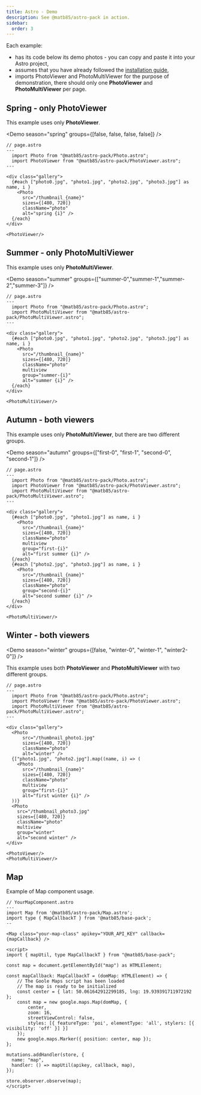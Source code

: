 ```yaml
---
title: Astro - Demo
description: See @matb85/astro-pack in action.
sidebar:
  order: 3
---
```


Each example:

- has its code below its demo photos - you can copy and paste it into your Astro project,
- assumes that you have already followed the [installation guide](/components-pack/astro-pack/introduction/),
- imports PhotoViewer and PhotoMultiViewer for the purpose of demonstration, there should only one **PhotoViewer** and **PhotoMultiViewer** per page.


## Spring - only PhotoViewer

This example uses only **PhotoViewer**.

<Demo season="spring" groups={[false, false, false, false]} />

```astro
// page.astro
---
  import Photo from "@matb85/astro-pack/Photo.astro";
  import PhotoViewer from "@matb85/astro-pack/PhotoViewer.astro";
---

<div class="gallery">
  {#each ["photo0.jpg", "photo1.jpg", "photo2.jpg", "photo3.jpg"] as name, i }
    <Photo
      src="/thumbnail_{name}"
      sizes={[480, 720]}
      className="photo"
      alt="spring {i}" />
  {/each}
</div>

<PhotoViewer/>
```

## Summer - only PhotoMultiViewer

This example uses only **PhotoMultiViewer**.

<Demo season="summer" groups={["summer-0","summer-1","summer-2","summer-3"]} />

```astro
// page.astro
---
  import Photo from "@matb85/astro-pack/Photo.astro";
  import PhotoMultiViewer from "@matb85/astro-pack/PhotoMultiViewer.astro";
---

<div class="gallery">
  {#each ["photo0.jpg", "photo1.jpg", "photo2.jpg", "photo3.jpg"] as name, i }
    <Photo
      src="/thumbnail_{name}"
      sizes={[480, 720]}
      className="photo"
      multiview
      group="summer-{i}"
      alt="summer {i}" />
  {/each}
</div>

<PhotoMultiViewer/>
```

## Autumn - both viewers

This example uses only **PhotoMultiViewer**, but there are two different groups.

<Demo season="autumn" groups={["first-0", "first-1", "second-0", "second-1"]} />

```astro
// page.astro
---
  import Photo from "@matb85/astro-pack/Photo.astro";
  import PhotoViewer from "@matb85/astro-pack/PhotoViewer.astro";
  import PhotoMultiViewer from "@matb85/astro-pack/PhotoMultiViewer.astro";
---

<div class="gallery">
  {#each ["photo0.jpg", "photo1.jpg"] as name, i }
    <Photo
      src="/thumbnail_{name}"
      sizes={[480, 720]}
      className="photo"
      multiview
      group="first-{i}"
      alt="first summer {i}" />
  {/each}
  {#each ["photo2.jpg", "photo3.jpg"] as name, i }
    <Photo
      src="/thumbnail_{name}"
      sizes={[480, 720]}
      className="photo"
      group="second-{i}"
      alt="second summer {i}" />
  {/each}
</div>

<PhotoMultiViewer/>
```

## Winter - both viewers

<Demo season="winter" groups={[false, "winter-0", "winter-1", "winter2-0"]} />

This example uses both  **PhotoViewer** and **PhotoMultiViewer** with two different groups.

```astro
// page.astro
---
  import Photo from "@matb85/astro-pack/Photo.astro";
  import PhotoViewer from "@matb85/astro-pack/PhotoViewer.astro";
  import PhotoMultiViewer from "@matb85/astro-pack/PhotoMultiViewer.astro";
---

<div class="gallery">
  <Photo
      src="/thumbnail_photo1.jpg"
      sizes={[480, 720]}
      className="photo"
      alt="winter" />
  {["photo1.jpg", "photo2.jpg"].map((name, i) => (
    <Photo
      src="/thumbnail_{name}"
      sizes={[480, 720]}
      className="photo"
      multiview
      group="first-{i}"
      alt="first winter {i}" />
  ))}
  <Photo
    src="/thumbnail_photo3.jpg"
    sizes={[480, 720]}
    className="photo"
    multiview
    group="winter"
    alt="second winter" />
</div>

<PhotoViewer/>
<PhotoMultiViewer/>
```

## Map

Example of Map component usage.

<Map/>

```astro
// YourMapComponent.astro
---
import Map from '@matb85/astro-pack/Map.astro';
import type { MapCallbackT } from '@matb85/base-pack';
--

<Map class="your-map-class" apikey="YOUR_API_KEY" callback={mapCallback} />

<script>
import { mapUtil, type MapCallbackT } from "@matb85/base-pack";

const map = document.getElementById("map") as HTMLElement;

const mapCallback: MapCallbackT = (domMap: HTMLElement) => {
    // The Goole Maps script has been loaded
    // The map is ready to be initialized
    const center = { lat: 50.061642912299185, lng: 19.939391711972192 };
    const map = new google.maps.Map(domMap, {
        center,
        zoom: 16,
        streetViewControl: false,
        styles: [{ featureType: 'poi', elementType: 'all', stylers: [{ visibility: 'off' }] }]
    });
    new google.maps.Marker({ position: center, map });
};

mutations.addHandler(store, {
  name: "map",
  handler: () => mapUtil(apikey, callback, map),
});

store.observer.observe(map);
</script>
```